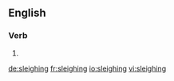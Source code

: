 ==English==

===Verb===
{{head|en|present participle}}

# {{present participle of|sleigh|lang=en}}

[[de:sleighing]]
[[fr:sleighing]]
[[io:sleighing]]
[[vi:sleighing]]